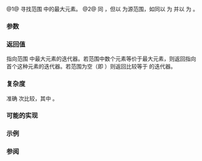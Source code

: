 {{cpp/ranges/title|max_element}}
{{cpp/algorithm/ranges/navbar}}
{{dcl begin}}
{{dcl header|algorithm}}
{{dcl h|调用签名}}
{{dcl|since=c++20|num=1|1=
template&lt; std::forward_iterator I, std::sentinel_for&lt;I&gt; S, class Proj = std::identity,
          std::indirect_strict_weak_order&lt;std::projected&lt;I, Proj&gt;&gt; Comp = ranges::less &gt;
constexpr I
    max_element( I first, S last, Comp comp = {}, Proj proj = {} );
}}
{{dcl|since=c++20|num=2|1=
template&lt; ranges::forward_range R, class Proj = std::identity,
          std::indirect_strict_weak_order&lt;
              std::projected&lt;ranges::iterator_t&lt;R&gt;, Proj&gt;&gt; Comp = ranges::less &gt;
constexpr ranges::borrowed_iterator_t&lt;R&gt;
    max_element( R&amp;&amp; r, Comp comp = {}, Proj proj = {} );
}}
{{dcl end}}

@1@ 寻找范围 {{range|first|last}} 中的最大元素。
@2@ 同 {{v|1}}，但以 {{c|r}} 为源范围，如同以 {{c|ranges::begin(r)}} 为 {{c|first}} 并以 {{c|ranges::end(r)}} 为 {{c|last}}。

{{cpp/ranges/niebloid}}

===参数===
{{par begin}}
{{par range|3=要检验的|sentinel=yes}}
{{par|r|待检验 {{lconcept|range}}}}
{{par|comp|应用到投影后元素的比较}}
{{par|proj|应用到元素的投影}}
{{par end}}

===返回值===
指向范围 {{range|first|last}} 中最大元素的迭代器。若范围中数个元素等价于最大元素，则返回指向首个这种元素的迭代器。若范围为空（即 {{c|1=first == last}}）则返回比较等于 {{c|last}} 的迭代器。

===复杂度===
准确 {{math|max(N-1,0)}} 次比较，其中 {{c|1=N = ranges::distance(first, last)}}。

===可能的实现===
{{eq fun
|1=
struct max_element_fn
{
    template&lt;std::forward_iterator I, std::sentinel_for&lt;I&gt; S, class Proj = std::identity,
             std::indirect_strict_weak_order&lt;std::projected&lt;I, Proj&gt;&gt; Comp = ranges::less&gt;
    constexpr I operator()(I first, S last, Comp comp = {}, Proj proj = {}) const
    {
        if (first == last)
            return last;

        auto largest = first;
        while (++first != last)
            if (std::invoke(comp, std::invoke(proj, *largest), std::invoke(proj, *first)))
                largest = first;
        return largest;
    }
  
    template&lt;ranges::forward_range R, class Proj = std::identity,
             std::indirect_strict_weak_order&lt;
                 std::projected&lt;ranges::iterator_t&lt;R&gt;, Proj&gt;&gt; Comp = ranges::less&gt;
    constexpr ranges::borrowed_iterator_t&lt;R&gt;
        operator()(R&amp;&amp; r, Comp comp = {}, Proj proj = {}) const
    {
        return (*this)(ranges::begin(r), ranges::end(r), std::ref(comp), std::ref(proj));
    }
};

inline constexpr max_element_fn max_element;
}}

===示例===
{{example
|code=
#include &lt;algorithm&gt;
#include &lt;cmath&gt;
#include &lt;iostream&gt;

int main()
{
    namespace ranges = std::ranges;

    const auto v = {3, 1, -14, 1, 5, 9, -14, 9};

    auto result = ranges::max_element(v.begin(), v.end());
    std::cout &lt;&lt; "最大的元素位于 " &lt;&lt; ranges::distance(v.begin(), result) &lt;&lt; '\n';

    auto abs_compare = [](int a, int b) { return std::abs(a) &lt; std::abs(b); };
    result = ranges::max_element(v, abs_compare);
    std::cout &lt;&lt; "绝对值最大的元素位于 "
              &lt;&lt; ranges::distance(v.begin(), result) &lt;&lt; '\n';
}
|output=
最大的元素位于 5
绝对值最大的元素位于 2
}}

===参阅===
{{dsc begin}}
{{dsc inc|cpp/algorithm/ranges/dsc min_element}}
{{dsc inc|cpp/algorithm/ranges/dsc minmax_element}}
{{dsc inc|cpp/algorithm/ranges/dsc max}}
{{dsc inc|cpp/algorithm/dsc max_element}}
{{dsc end}}

{{langlinks|de|en|es|fr|it|ja|pt|ru}}